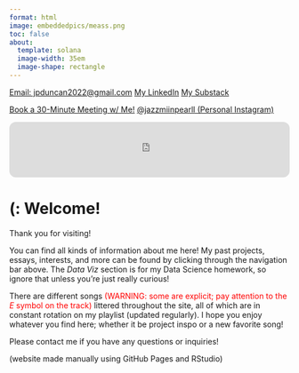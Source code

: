 ```yaml
---
format: html
image: embeddedpics/meass.png 
toc: false
about:
  template: solana
  image-width: 35em
  image-shape: rectangle
---
```


[Email: jpduncan2022@gmail.com](mailto:jpduncan2022@gmail.com?&subject=I Came From Your Website!){.btn .btn-dark .btn-sm}
 [My LinkedIn](https://www.linkedin.com/in/jazzmin-pearl-duncan){.btn .btn-warning .btn-sm} [My Substack](https://euphoniousthegreat.substack.com/){.btn .btn-danger .btn-sm} 
 
 [Book a 30-Minute Meeting w/ Me!](https://calendar.app.google/QsZ4EEaKmKxtV9L97){.btn .btn-success .btn-sm} [@jazzmiinpearll (Personal Instagram)](https://www.instagram.com/jazzmiinpearll/){.btn .btn-dark .btn-sm}
 
<iframe style="border-radius:12px" src="https://open.spotify.com/embed/track/53e5ZudJmBizBGPnUP3aQ8?utm_source=generator" width="100%" height="100" frameBorder="0" allowfullscreen="" allow="autoplay; clipboard-write; encrypted-media; fullscreen; picture-in-picture" loading="lazy"></iframe>

# (:  Welcome! 

Thank you for visiting!

You can find all kinds of information about me here! My past projects, essays, interests, and more can be found by clicking through the navigation bar above. The *Data Viz* section is for my Data Science homework, so ignore that unless you're just really curious!

There are different songs <span style="color: red;">(WARNING: some are explicit; pay attention to the <em>E</em> symbol on the track)</span> littered throughout the site, all of which are in constant rotation on my playlist (updated regularly). I hope you enjoy whatever you find here; whether it be project inspo or a new favorite song!

Please contact me if you have any questions or inquiries!

(website made manually using GitHub Pages and RStudio)



